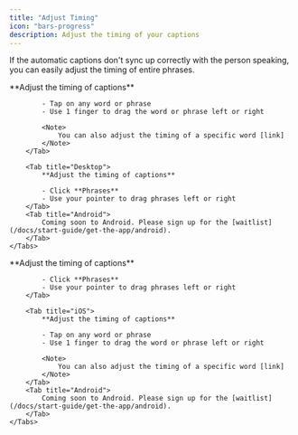 ```yaml
---
title: "Adjust Timing"
icon: "bars-progress"
description: Adjust the timing of your captions
---
```


If the automatic captions don't sync up correctly with the person speaking, you can easily adjust the timing of entire phrases.

<div id="ios-tab">
    <Tabs>
        <Tab title="iOS">
            **Adjust the timing of captions**

            - Tap on any word or phrase
            - Use 1 finger to drag the word or phrase left or right

            <Note>
                You can also adjust the timing of a specific word [link]
            </Note>
        </Tab>

        <Tab title="Desktop">
            **Adjust the timing of captions**

            - Click **Phrases**
            - Use your pointer to drag phrases left or right
        </Tab>
        <Tab title="Android">
            Coming soon to Android. Please sign up for the [waitlist](/docs/start-guide/get-the-app/android).
        </Tab>
    </Tabs>
</div>


<div id="desktop-tab">
    <Tabs>
        <Tab title="Desktop">
            **Adjust the timing of captions**

            - Click **Phrases**
            - Use your pointer to drag phrases left or right
        </Tab>

        <Tab title="iOS">
            **Adjust the timing of captions**

            - Tap on any word or phrase
            - Use 1 finger to drag the word or phrase left or right

            <Note>
                You can also adjust the timing of a specific word [link]
            </Note>
        </Tab>
        <Tab title="Android">
            Coming soon to Android. Please sign up for the [waitlist](/docs/start-guide/get-the-app/android).
        </Tab>
    </Tabs>
</div>
